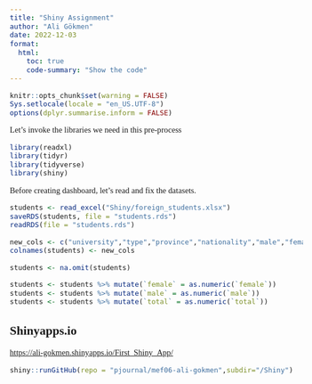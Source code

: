 ```yaml
---
title: "Shiny Assignment"
author: "Ali Gökmen"
date: 2022-12-03
format: 
  html:
    toc: true
    code-summary: "Show the code"
---
```



<style>
    body { 
    font-family: Calibri;
    text-align: justify;
    font-size: 11pt;
    div.hidecode + pre {display: none}
    }
</style>

<div class="hidecode">
```r
knitr::opts_chunk$set(warning = FALSE)
Sys.setlocale(locale = "en_US.UTF-8")
options(dplyr.summarise.inform = FALSE)
```
</div>

Let's invoke the libraries we need in this pre-process

```r
library(readxl)
library(tidyr)
library(tidyverse)
library(shiny)

```

Before creating dashboard, let's read and fix the datasets.

```r
students <- read_excel("Shiny/foreign_students.xlsx")
saveRDS(students, file = "students.rds")
readRDS(file = "students.rds")
```

```r
new_cols <- c("university","type","province","nationality","male","female","total")
colnames(students) <- new_cols

students <- na.omit(students)

students <- students %>% mutate(`female` = as.numeric(`female`))
students <- students %>% mutate(`male` = as.numeric(`male`))
students <- students %>% mutate(`total` = as.numeric(`total`))
```

## Shinyapps.io

<https://ali-gokmen.shinyapps.io/First_Shiny_App/>


```r
shiny::runGitHub(repo = "pjournal/mef06-ali-gokmen",subdir="/Shiny")
```

